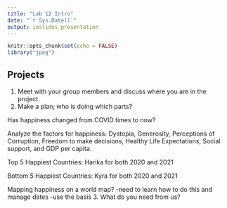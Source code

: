 ```yaml
---
title: "Lab 12 Intro"
date: "`r Sys.Date()`"
output: ioslides_presentation
---
```


```r
knitr::opts_chunk$set(echo = FALSE)
library("jpeg")
```

## Projects
1. Meet with your group members and discuss where you are in the project.
2. Make a plan; who is doing which parts?

Has happiness changed from COVID times to now?

Analyze the factors for happiness: Dystopia, Generosity, Perceptions of Corruption, Freedom to make decisions, Healthy Life Expectations, Social support, and GDP per capita.


Top 5 Happiest Countries: Harika for both 2020 and 2021

Bottom 5 Happiest Countries: Kyra for both 2020 and 2021

Mapping happiness on a world map?
-need to learn how to do this and manage dates
-use the basis
3. What do you need from us?
